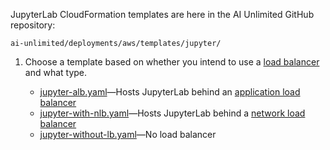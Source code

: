 JupyterLab CloudFormation templates are here in the AI Unlimited GitHub repository:

`ai-unlimited/deployments/aws/templates/jupyter/`

1. Choose a template based on whether you intend to use a [load balancer](/docs/glossary.md#glo-load-balancer) and what type.

    - [jupyter-alb.yaml](https://github.com/Teradata/ai-unlimited/blob/develop/deployments/aws/templates/ai-unlimited/ai-unlimited-with-alb.yaml)&mdash;Hosts JupyterLab behind an [application load balancer](/docs/glossary.md#glo-application-load-balancer)
    - [jupyter-with-nlb.yaml](https://github.com/Teradata/ai-unlimited/blob/develop/deployments/aws/templates/ai-unlimited/ai-unlimited-with-nlb.yaml)&mdash;Hosts JupyterLab behind a [network load balancer](/docs/glossary.md#glo-network-load-balancer)
    - [jupyter-without-lb.yaml](https://github.com/Teradata/ai-unlimited/blob/develop/deployments/aws/templates/ai-unlimited/ai-unlimited-without-lb.yaml)&mdash;No load balancer
